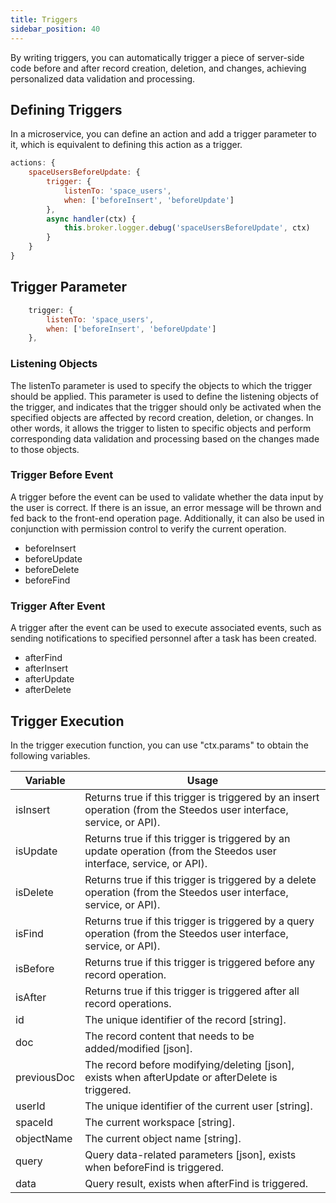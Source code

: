 ```yaml
---
title: Triggers
sidebar_position: 40
---
```


By writing triggers, you can automatically trigger a piece of server-side code before and after record creation, deletion, and changes, achieving personalized data validation and processing.



## Defining Triggers

In a microservice, you can define an action and add a trigger parameter to it, which is equivalent to defining this action as a trigger.

```js
actions: {
    spaceUsersBeforeUpdate: {
        trigger: { 
            listenTo: 'space_users', 
            when: ['beforeInsert', 'beforeUpdate']
        },
        async handler(ctx) {
            this.broker.logger.debug('spaceUsersBeforeUpdate', ctx)
        }   
    }
}
```

## Trigger Parameter

```js
    trigger: { 
        listenTo: 'space_users', 
        when: ['beforeInsert', 'beforeUpdate']
    },
```

### Listening Objects

The listenTo parameter is used to specify the objects to which the trigger should be applied. This parameter is used to define the listening objects of the trigger, and indicates that the trigger should only be activated when the specified objects are affected by record creation, deletion, or changes. In other words, it allows the trigger to listen to specific objects and perform corresponding data validation and processing based on the changes made to those objects.

### Trigger Before Event

A trigger before the event can be used to validate whether the data input by the user is correct. If there is an issue, an error message will be thrown and fed back to the front-end operation page. Additionally, it can also be used in conjunction with permission control to verify the current operation.

* beforeInsert
* beforeUpdate
* beforeDelete
* beforeFind

### Trigger After Event

A trigger after the event can be used to execute associated events, such as sending notifications to specified personnel after a task has been created.

* afterFind
* afterInsert
* afterUpdate
* afterDelete

## Trigger Execution

In the trigger execution function, you can use "ctx.params" to obtain the following variables.

Variable | Usage
-- | --
isInsert | Returns true if this trigger is triggered by an insert operation (from the Steedos user interface, service, or API).
isUpdate | Returns true if this trigger is triggered by an update operation (from the Steedos user interface, service, or API).
isDelete | Returns true if this trigger is triggered by a delete operation (from the Steedos user interface, service, or API).
isFind | Returns true if this trigger is triggered by a query operation (from the Steedos user interface, service, or API).
isBefore | Returns true if this trigger is triggered before any record operation.
isAfter | Returns true if this trigger is triggered after all record operations.
id | The unique identifier of the record [string].
doc | The record content that needs to be added/modified [json].
previousDoc | The record before modifying/deleting [json], exists when afterUpdate or afterDelete is triggered.
userId | The unique identifier of the current user [string].
spaceId | The current workspace [string].
objectName | The current object name [string].
query | Query data-related parameters [json], exists when beforeFind is triggered.
data | Query result, exists when afterFind is triggered.